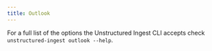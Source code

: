 ```yaml
---
title: Outlook
---
```



<SharedContentOutlook/>


<CodeGroup>

  <OutlookSh />

  <OutlookPy />

</CodeGroup>

For a full list of the options the Unstructured Ingest CLI accepts check `unstructured-ingest outlook --help`.
